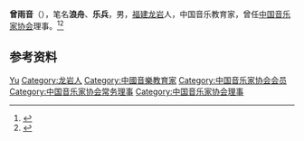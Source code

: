 '''曾雨音'''（{{bd|1909年|}}），笔名'''浪舟'''、'''乐兵'''，男，[[福建|福建]][[龙岩县|龙岩]]人，中国音乐教育家，曾任[[中国音乐家协会|中国音乐家协会]]理事。<ref>{{Cite book|title=20世纪中华人物名字号辞典|author=周家珍编著|publisher=法律出版社|year=2000|isbn=9787503628320|location=北京|pages=}}</ref><ref>{{Cite book|title=民国人物大辞典|author=徐友春主编; 蔡鸿源, 周兴培副主编|publisher=河北人民出版社|year=1991|isbn=|location=石家庄|pages=}}</ref>

== 参考资料 ==
{{reflist}}

{{中国人物小作品}}
{{Navboxes
| title  = 曾雨音在[[中国音乐家协会|中国音乐家协会]]的职务
| list1  =
{{中国音乐家协会第三届理事会}}
{{中国音乐家协会第四届理事会}}
}}

{{Authority control}}
{{DEFAULTSORT:Zeng曾}}
[[Category:曾姓|Yu]]
[[Category:龙岩人|Category:龙岩人]]
[[Category:中國音樂教育家|Category:中國音樂教育家]]
[[Category:中国音乐家协会会员|Category:中国音乐家协会会员]]
[[Category:中国音乐家协会常务理事|Category:中国音乐家协会常务理事]]
[[Category:中国音乐家协会理事|Category:中国音乐家协会理事]]